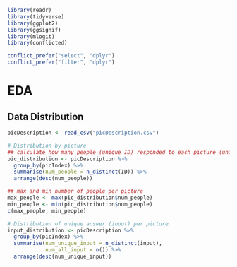 ```r
library(readr)
library(tidyverse)
library(ggplot2)
library(ggsignif)
library(mlogit)
library(conflicted)

conflict_prefer("select", "dplyr")
conflict_prefer("filter", "dplyr")
```

# EDA
## Data Distribution
```r
picDescription <- read_csv("picDescription.csv")
```
```r
# Distribution by picture
## calculate how many people (unique ID) responded to each picture (unique picIndex)
pic_distribution <- picDescription %>%
  group_by(picIndex) %>%
  summarise(num_people = n_distinct(ID)) %>%
  arrange(desc(num_people))

## max and min number of people per picture
max_people <- max(pic_distribution$num_people)
min_people <- min(pic_distribution$num_people)
c(max_people, min_people)

# Distribution of unique answer (input) per picture
input_distribution <- picDescription %>%
  group_by(picIndex) %>%
  summarise(num_unique_input = n_distinct(input),
            num_all_input = n()) %>%
  arrange(desc(num_unique_input))


```

